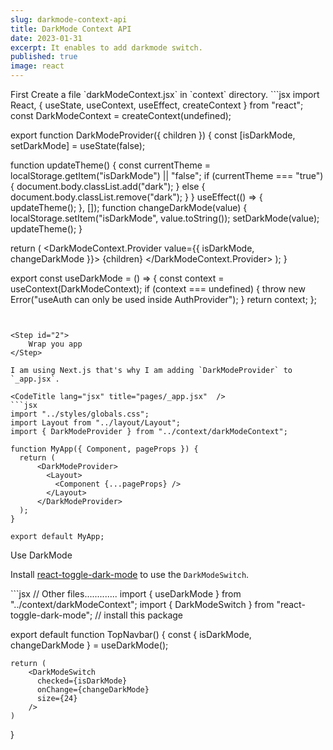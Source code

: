 ```yaml
---
slug: darkmode-context-api
title: DarkMode Context API
date: 2023-01-31
excerpt: It enables to add darkmode switch.
published: true
image: react
---
```



<Step id="1">
    First Create a file `darkModeContext.jsx` in `context` directory.
</Step>

<CodeTitle lang="jsx" title="context/darkModeContext.jsx"  />
```jsx
import React, { useState, useContext, useEffect, createContext } from "react";
const DarkModeContext = createContext(undefined);

export function DarkModeProvider({ children }) {
  const [isDarkMode, setDarkMode] = useState(false);

  function updateTheme() {
    const currentTheme = localStorage.getItem("isDarkMode") || "false";
    if (currentTheme === "true") {
      document.body.classList.add("dark");
    } else {
      document.body.classList.remove("dark");
    }
  }
  useEffect(() => {
    updateTheme();
  }, []);
  function changeDarkMode(value) {
    localStorage.setItem("isDarkMode", value.toString());
    setDarkMode(value);
    updateTheme();
  }

  return (
    <DarkModeContext.Provider value={{ isDarkMode, changeDarkMode }}>
      {children}
    </DarkModeContext.Provider>
  );
}

export const useDarkMode = () => {
  const context = useContext(DarkModeContext);
  if (context === undefined) {
    throw new Error("useAuth can only be used inside AuthProvider");
  }
  return context;
};
```


<Step id="2">
    Wrap you app
</Step>

I am using Next.js that's why I am adding `DarkModeProvider` to `_app.jsx`.

<CodeTitle lang="jsx" title="pages/_app.jsx"  />
```jsx
import "../styles/globals.css";
import Layout from "../layout/Layout";
import { DarkModeProvider } from "../context/darkModeContext";

function MyApp({ Component, pageProps }) {
  return (
      <DarkModeProvider>
        <Layout>
          <Component {...pageProps} />
        </Layout>
      </DarkModeProvider>
  );
}

export default MyApp;
```



<Step id="3">
    Use DarkMode
</Step>


Install [react-toggle-dark-mode](https://www.npmjs.com/package/react-toggle-dark-mode) to use the `DarkModeSwitch`.

<CodeTitle lang="jsx" title="components/Navbar.jsx"  />
```jsx
// Other files.............
import { useDarkMode } from "../context/darkModeContext";
import { DarkModeSwitch } from "react-toggle-dark-mode"; // install this package

export default function TopNavbar() {
    const { isDarkMode, changeDarkMode } = useDarkMode();

    return (
        <DarkModeSwitch
          checked={isDarkMode}
          onChange={changeDarkMode}
          size={24}
        />
    )
}
```